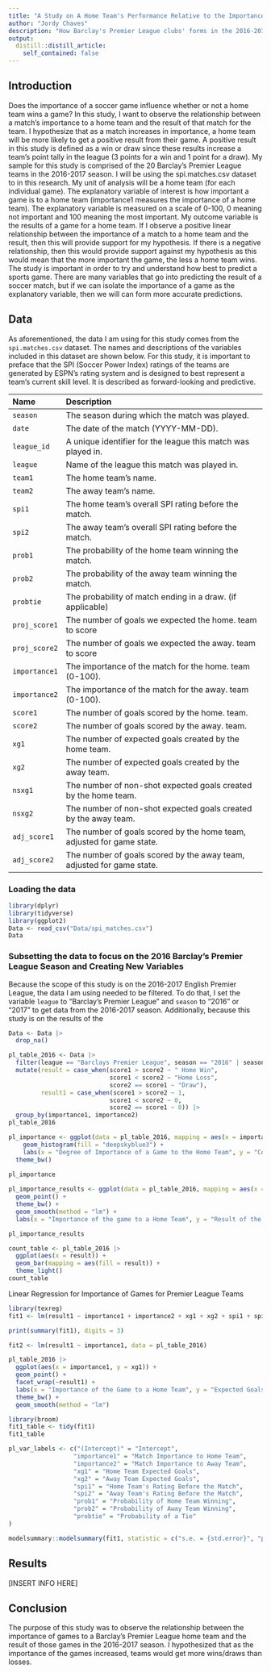 ```yaml
---
title: "A Study on A Home Team's Performance Relative to the Importance of Their Game"
author: "Jordy Chaves"
description: "How Barclay's Premier League clubs' forms in the 2016-2017 season were influenced by the importance of their games."
output:
  distill::distill_article:
    self_contained: false
---
```


## Introduction

  Does the importance of a soccer game influence whether or not a home team wins a game? In this study, I want to observe the relationship between a match's importance to a home team and the result of that match for the team. I hypothesize that as a match increases in importance, a home team will be more likely to get a positive result from their game. A positive result in this study is defined as a win or draw since these results increase a team's point tally in the league (3 points for a win and 1 point for a draw). My sample for this study is comprised of the 20 Barclay's Premier League teams in the 2016-2017 season. I will be using the spi.matches.csv dataset to in this research. My unit of analysis will be a home team (for each individual game). The explanatory variable of interest is how important a game is to a home team (importance1 measures the importance of a home team). The explanatory variable is measured on a scale of 0-100, 0 meaning not important and 100 meaning the most important. My outcome variable is the results of a game for a home team. If I observe a positive linear relationship between the importance of a match to a home team and the result, then this will provide support for my hypothesis. If there is a negative relationship, then this would provide support against my hypothesis as this would mean that the more important the game, the less a home team wins.
  The study is important in order to try and understand how best to predict a sports game. There are many variables that go into predicting the result of a soccer match, but if we can isolate the importance of a game as the explanatory variable, then we will can form more accurate predictions.
  
## Data

As aforementioned, the data I am using for this study comes from the `spi.matches.csv` dataset. The names and descriptions of the variables included in this dataset are shown below. For this study, it is important to preface that the SPI (Soccer Power Index) ratings of the teams are generated by ESPN's rating system and is designed to best represent a team's current skill level. It is described as forward-looking and predictive.

Name                 Description
-------------------- -------------------------------------------------------------------------------------
`season`              The season during which the match was played. 
`date`                The date of the match (YYYY-MM-DD).
`league_id`           A unique identifier for the league this match was played in.
`league`             Name of the league this match was played in.      
`team1`              The home team's name.
`team2`              The away team's name.
`spi1`               The home team's overall SPI rating before the match.
`spi2`               The away team's overall SPI rating before the match.
`prob1`              The probability of the home team winning the match.
`prob2`              The probability of the away team winning the match.
`probtie`            The probability of match ending in a draw. (if applicable)
`proj_score1`        The number of goals we expected the home. team to score
`proj_score2`        The number of goals we expected the away. team to score
`importance1`        The importance of the match for the home. team (0-100).
`importance2`        The importance of the match for the away. team (0-100).
`score1`             The number of goals scored by the home. team.
`score2`             The number of goals scored by the away. team.
`xg1`                The number of expected goals created by the home team.
`xg2`                The number of expected goals created by the away team.
`nsxg1`              The number of non-shot expected goals created by the home team.
`nsxg2`              The number of non-shot expected goals created by the away team.
`adj_score1`          The number of goals scored by the home team, adjusted for game state.
`adj_score2`          The number of goals scored by the away team, adjusted for game state.

### Loading the data

```r
library(dplyr)
library(tidyverse)
library(ggplot2)
Data <- read_csv("Data/spi_matches.csv")
Data
```

### Subsetting the data to focus on the 2016 Barclay's Premier League Season and Creating New Variables

Because the scope of this study is on the 2016-2017 English Premier League, the data I am using needed to be filtered. To do that, I set the variable `league` to "Barclay's Premier League" and `season` to "2016" or "2017" to get data from the 2016-2017 season. Additionally, because this study is on the results of the 


```r
Data <- Data |>
  drop_na()

pl_table_2016 <- Data |>
  filter(league == "Barclays Premier League", season == "2016" | season == "2017") |>
  mutate(result = case_when(score1 > score2 ~ " Home Win",
                            score1 < score2 ~ "Home Loss",
                            score2 == score1 ~ "Draw"),
         result1 = case_when(score1 > score2 ~ 1,
                            score1 < score2 ~ 0,
                            score2 == score1 ~ 0)) |>
  group_by(importance1, importance2)
pl_table_2016
```  

```r
pl_importance <- ggplot(data = pl_table_2016, mapping = aes(x = importance1)) +
    geom_histogram(fill = "deepskyblue3") +
    labs(x = "Degree of Importance of a Game to the Home Team", y = "Count") +
  theme_bw()
  
pl_importance
```

```r
pl_importance_results <- ggplot(data = pl_table_2016, mapping = aes(x = importance1, y = result1)) +
  geom_point() +
  theme_bw() +
  geom_smooth(method = "lm") +
  labs(x = "Importance of the game to a Home Team", y = "Result of the Game (1 = win/draw and 0 = loss)", title = "Results of Games in Relation to the Importance of the Game to a Home Team")

pl_importance_results
```



```r
count_table <- pl_table_2016 |>
  ggplot(aes(x = result)) +
  geom_bar(mapping = aes(fill = result)) +
  theme_light()
count_table
```

Linear Regression for Importance of Games for Premier League Teams

```r
library(texreg)
fit1 <- lm(result1 ~ importance1 + importance2 + xg1 + xg2 + spi1 + spi2 + prob1 + prob2 + probtie, data = pl_table_2016)

print(summary(fit1), digits = 3)

fit2 <- lm(result1 ~ importance1, data = pl_table_2016)

pl_table_2016 |>
  ggplot(aes(x = importance1, y = xg1)) +
  geom_point() +
  facet_wrap(~result1) +
  labs(x = "Importance of the Game to a Home Team", y = "Expected Goals",title = "Regression Between the Importance of a Home Match to a Team and the Result of the Match") +
  theme_bw() +
  geom_smooth(method = "lm")
```

```r
library(broom)
fit1_table <- tidy(fit1)
fit1_table

pl_var_labels <- c("(Intercept)" = "Intercept",
                  "importance1" = "Match Importance to Home Team",
                  "importance2" = "Match Importance to Away Team",
                  "xg1" = "Home Team Expected Goals",
                  "xg2" = "Away Team Expected Goals",
                  "spi1" = "Home Team's Rating Before the Match",
                  "spi2" = "Away Team's Rating Before the Match",
                  "prob1" = "Probability of Home Team Winning",
                  "prob2" = "Probability of Away Team Winning",
                  "probtie" = "Probability of a Tie"
)

modelsummary::modelsummary(fit1, statistic = c("s.e. = {std.error}", "p = {p.value}"), coef_map = pl_var_labels, gof_map = c("nobs", "r.squared", "adj.r.squared"), fmt = 2)
```

## Results

[INSERT INFO HERE]

## Conclusion

The purpose of this study was to observe the relationship between the importance of games to a Barclay's Premier League home team and the result of those games in the 2016-2017 season. I hypothesized that as the importance of the games increased, teams would get more wins/draws than losses. 
